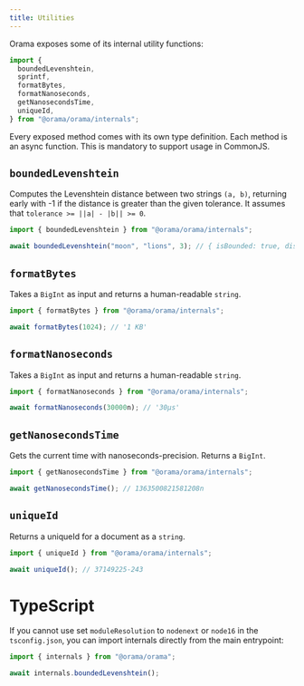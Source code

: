 ```yaml
---
title: Utilities
---
```


Orama exposes some of its internal utility functions:

```javascript copy
import {
  boundedLevenshtein,
  sprintf,
  formatBytes,
  formatNanoseconds,
  getNanosecondsTime,
  uniqueId,
} from "@orama/orama/internals";
```

Every exposed method comes with its own type definition. Each method is an async function. This is mandatory to support usage in CommonJS.

## `boundedLevenshtein`

Computes the Levenshtein distance between two strings `(a, b)`, returning early with -1 if the distance is greater than the given tolerance. It assumes that `tolerance >= ||a| - |b|| >= 0`.

```javascript copy
import { boundedLevenshtein } from "@orama/orama/internals";

await boundedLevenshtein("moon", "lions", 3); // { isBounded: true, distance: 3 }
```

## `formatBytes`

Takes a `BigInt` as input and returns a human-readable `string`.

```javascript copy
import { formatBytes } from "@orama/orama/internals";

await formatBytes(1024); // '1 KB'
```

## `formatNanoseconds`

Takes a `BigInt` as input and returns a human-readable `string`.

```javascript copy
import { formatNanoseconds } from "@orama/orama/internals";

await formatNanoseconds(30000n); // '30μs'
```

## `getNanosecondsTime`

Gets the current time with nanoseconds-precision. Returns a `BigInt`.

```javascript copy
import { getNanosecondsTime } from "@orama/orama/internals";

await getNanosecondsTime(); // 1363500821581208n
```

## `uniqueId`

Returns a uniqueId for a document as a `string`.

```javascript copy
import { uniqueId } from "@orama/orama/internals";

await uniqueId(); // 37149225-243
```

# TypeScript

If you cannot use set `moduleResolution` to `nodenext` or `node16` in the `tsconfig.json`, you can import internals directly from the main entrypoint:

```typescript
import { internals } from "@orama/orama";

await internals.boundedLevenshtein();
```
